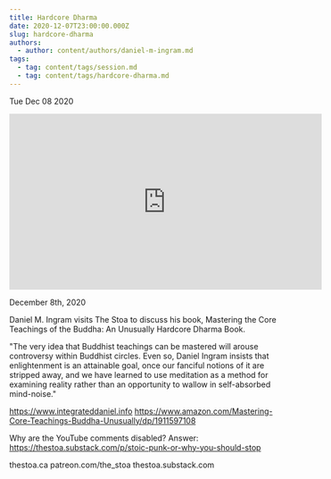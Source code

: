 ```yaml
---
title: Hardcore Dharma
date: 2020-12-07T23:00:00.000Z
slug: hardcore-dharma
authors:
  - author: content/authors/daniel-m-ingram.md
tags:
  - tag: content/tags/session.md
  - tag: content/tags/hardcore-dharma.md
---
```






Tue Dec 08 2020

<iframe width="560" height="315" src="https://www.youtube.com/embed/9ar5ccRM7S0" title="Hardcore Dharma w/ Daniel M. Ingram" frameborder="0" allow="accelerometer; autoplay; clipboard-write; encrypted-media; gyroscope; picture-in-picture" allowfullscreen ></iframe>

December 8th, 2020

Daniel M. Ingram visits The Stoa to discuss his book, Mastering the Core Teachings of the Buddha: An Unusually Hardcore Dharma Book.

"The very idea that Buddhist teachings can be mastered will arouse controversy within Buddhist circles. Even so, Daniel Ingram insists that enlightenment is an attainable goal, once our fanciful notions of it are stripped away, and we have learned to use meditation as a method for examining reality rather than an opportunity to wallow in self-absorbed mind-noise."

https://www.integrateddaniel.info
https://www.amazon.com/Mastering-Core-Teachings-Buddha-Unusually/dp/1911597108

Why are the YouTube comments disabled? Answer: https://thestoa.substack.com/p/stoic-punk-or-why-you-should-stop

thestoa.ca
patreon.com/the_stoa
thestoa.substack.com


